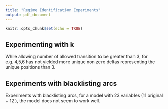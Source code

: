 ```yaml
---
title: "Regime Identification Experiments"
output: pdf_document
---
```


```r
knitr::opts_chunk$set(echo = TRUE)
```

## Experimenting with k
While allowing number of allowed transition to be greater than 3, for e.g. 4,5,6 has not yielded more  unique non zero deltas representing the unique positions than 3.


## Experiments with blacklisting arcs 

Experiments with blacklisting arcs, for a model with 23 variables (11 original + 12 ), the model does not seem to work well. 

